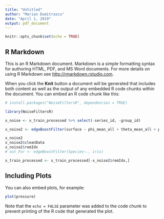 ```yaml
---
title: "Untitled"
author: "Marian Dumitrascu"
date: "April 1, 2019"
output: pdf_document
---
```


```r
knitr::opts_chunk$set(echo = TRUE)
```

## R Markdown

This is an R Markdown document. Markdown is a simple formatting syntax for authoring HTML, PDF, and MS Word documents. For more details on using R Markdown see <http://rmarkdown.rstudio.com>.

When you click the **Knit** button a document will be generated that includes both content as well as the output of any embedded R code chunks within the document. You can embed an R code chunk like this:

```r

# install.packages("NoiseFiltersR", dependencies = TRUE)

library(NoiseFiltersR)

x_noise <- x_train_processed %>% select(-series_id, -group_id)

x_noise2 <- edgeBoostFilter(surface ~ phi_mean_all + theta_mean_all + psi_mean_all, x_noise)

x_noise2
x_noise2$cleanData
x_noise2$remIdx
# out_For <- edgeBoostFilter(Species~., iris)

x_train_processed <- x_train_processed[-x_noise2$remIdx,]

```

## Including Plots

You can also embed plots, for example:

```r
plot(pressure)
```

Note that the `echo = FALSE` parameter was added to the code chunk to prevent printing of the R code that generated the plot.
